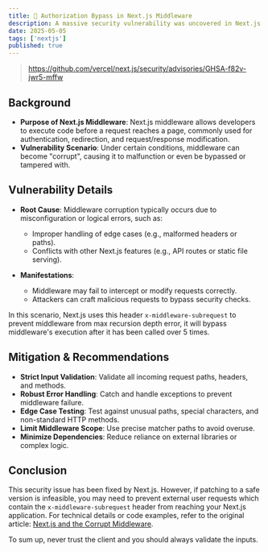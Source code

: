 ```yaml
---
title: 🚨 Authorization Bypass in Next.js Middleware
description: A massive security vulnerability was uncovered in Next.js and it breaks the authentication of many major applications. In short, It is possible to bypass authorization checks within a Next.js application, if the authorization check occurs in middleware.
date: 2025-05-05
tags: ['nextjs']
published: true
---
```


> https://github.com/vercel/next.js/security/advisories/GHSA-f82v-jwr5-mffw

## Background

- **Purpose of Next.js Middleware**: Next.js middleware allows developers to execute code before a request reaches a page, commonly used for authentication, redirection, and request/response modification.
- **Vulnerability Scenario**: Under certain conditions, middleware can become "corrupt", causing it to malfunction or even be bypassed or tampered with.

## Vulnerability Details

- **Root Cause**: Middleware corruption typically occurs due to misconfiguration or logical errors, such as:

  - Improper handling of edge cases (e.g., malformed headers or paths).
  - Conflicts with other Next.js features (e.g., API routes or static file serving).

- **Manifestations**:

  - Middleware may fail to intercept or modify requests correctly.
  - Attackers can craft malicious requests to bypass security checks.

In this scenario, Next.js uses this header `x-middleware-subrequest` to prevent middleware from max recursion depth error, it will bypass middleware's execution after it has been called over 5 times.

## Mitigation & Recommendations

- **Strict Input Validation**: Validate all incoming request paths, headers, and methods.
- **Robust Error Handling**: Catch and handle exceptions to prevent middleware failure.
- **Edge Case Testing**: Test against unusual paths, special characters, and non-standard HTTP methods.
- **Limit Middleware Scope**: Use precise matcher paths to avoid overuse.
- **Minimize Dependencies**: Reduce reliance on external libraries or complex logic.

## Conclusion

This security issue has been fixed by Next.js. However, if patching to a safe version is infeasible, you may need to prevent external user requests which contain the `x-middleware-subrequest` header from reaching your Next.js application. For technical details or code examples, refer to the original article: [Next.js and the Corrupt Middleware](https://zhero-web-sec.github.io/research-and-things/nextjs-and-the-corrupt-middleware).

To sum up, never trust the client and you should always validate the inputs.
